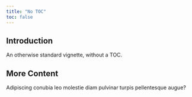 ```yaml
---
title: "No TOC"
toc: false
---
```


## Introduction

An otherwise standard vignette, without a TOC.

## More Content

Adipiscing conubia leo molestie diam pulvinar turpis pellentesque augue?

